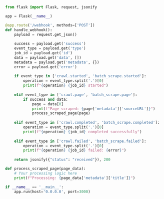 ```python Python/Flask
from flask import Flask, request, jsonify

app = Flask(__name__)

@app.route('/webhook', methods=['POST'])
def handle_webhook():
    payload = request.get_json()
    
    success = payload.get('success')
    event_type = payload.get('type')
    job_id = payload.get('id')
    data = payload.get('data', [])
    metadata = payload.get('metadata', {})
    error = payload.get('error')
    
    if event_type in ['crawl.started', 'batch_scrape.started']:
        operation = event_type.split('.')[0]
        print(f"{operation} {job_id} started")
        
    elif event_type in ['crawl.page', 'batch_scrape.page']:
        if success and data:
            page = data[0]
            print(f"Page scraped: {page['metadata']['sourceURL']}")
            process_scraped_page(page)
            
    elif event_type in ['crawl.completed', 'batch_scrape.completed']:
        operation = event_type.split('.')[0]
        print(f"{operation} {job_id} completed successfully")
        
    elif event_type in ['crawl.failed', 'batch_scrape.failed']:
        operation = event_type.split('.')[0]
        print(f"{operation} {job_id} failed: {error}")
    
    return jsonify({"status": "received"}), 200

def process_scraped_page(page_data):
    # Your processing logic here
    print(f"Processing: {page_data['metadata']['title']}")

if __name__ == '__main__':
    app.run(host='0.0.0.0', port=3000) 
